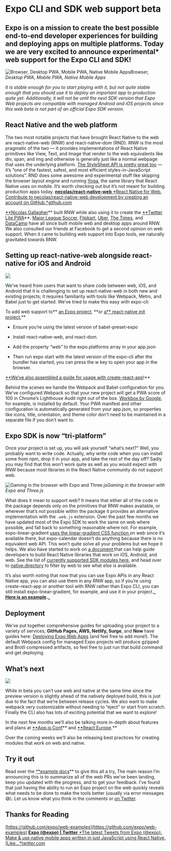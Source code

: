 # Expo CLI and SDK web support beta


## Expo is on a mission to create the best possible end-to-end developer experiences for building and deploying apps on multiple platforms. Today we are very excited to announce experimental\* web support for the Expo CLI and SDK!

![Browser, Desktop PWA, Mobile PWA, Native Mobile Apps](./images/17IZet0jkXYQ9xz1cQt-jkg.png)_Browser, Desktop PWA, Mobile PWA, Native Mobile Apps_

_It is stable enough for you to start playing with it, but not quite stable enough that you should use it to deploy an important app to production quite yet. Additionally, it will not be until the next SDK version that Expo Web projects are compatible with managed Android and iOS projects since this web beta is not part of an official Expo SDK version._

## React Native and the web platform

The two most notable projects that have brought React Native to the web are react-native-web (RNW) and react-native-dom (RND). RNW is the most pragmatic of the two — it provides implementations of React Native primitives like View, Text, and Image that render to the web equivalents like div, span, and img and otherwise is generally just like a normal webpage that uses the underlying platform. [The StyleSheet API is pretty great too](https://github.com/necolas/react-native-web/blob/master/docs/guides/style.md) — it’s “one of the fastest, safest, and most efficient styles-in-JavaScript solutions”. RND does some awesome and experimental stuff like skipping the browser layout engine and running [Yoga](https://github.com/facebook/yoga), the same library that React Native uses on mobile. It’s worth checking out but it’s not meant for building production apps today.
[**necolas/react-native-web**
*React Native for Web. Contribute to necolas/react-native-web development by creating an account on GitHub.*github.com](https://github.com/necolas/react-native-web)

[\*\*Nicolas Gallagher](https://twitter.com/necolas)** built RNW while also using it to create the [**Twitter Lite PWA](https://developers.google.com/web/showcase/2017/twitter)\*\*. [Major League Soccer](https://matchcenter.mlssoccer.com/), [Flipkart](https://twitter.com/naqvitalha/status/969577892991549440), [Uber](https://www.youtube.com/watch?v=RV9rxrNIxnY), [The Times](https://github.com/newsuk/times-components), and [DataCamp](https://www.datacamp.com/community/tech/porting-practice-to-web-part1) have all since built mobile web and desktop apps around RNW. We also consulted our friends at Facebook to get a second opinion on web support. When it came to building web support into Expo tools, we naturally gravitated towards RNW.

## Setting up react-native-web alongside react-native for iOS and Android

![](./images/195QtYQNASYWYfNP2N741QQ.png)

We’ve heard from users that want to share code between web, iOS, and Android that it is challenging to set up react-native-web in both new and existing projects; it requires familiarity with tools like Webpack, Metro, and Babel just to get started. We’ve tried to make this easy with expo-cli:

To add web support to** [an Expo project](https://github.com/expo/web-examples/tree/master/expo-managed-workflow), **or [a\*\* react-native init project](https://github.com/expo/web-examples/tree/master/react-native-init),\*\*

- Ensure you’re using the latest version of babel-preset-expo

- Install react-native-web, and react-dom.

- Add the property “web” to the expo.platforms array in your app.json

- Then run expo start with the latest version of the expo-cli after the bundler has started, you can press the w key to open your app in the browser.

[\*\*We’ve also assembled a guide for usage with create-react-app](https://github.com/expo/web-examples/blob/master/create-react-app-example)!\*\*

Behind the scenes we handle the Webpack and Babel configuration for you. We’ve configured Webpack so that your new project will get a PWA score of 100 in Chrome’s Lighthouse Audit right out of the box. [Workbox by Google](https://developers.google.com/web/tools/workbox/), for example, is installed by default. Your PWA manifest and other configuration is automatically generated from your app.json, so properties like icons, title, orientation, and theme color don’t need to be maintained in a separate file if you don’t want to.

## Expo SDK is now “tri-platform”

Once your project is set up, you will ask yourself “what’s next?” Well, you probably want to write code. Actually, why write code when you can install some from npm, drop it in your app, and take the rest of the day off? Sadly you may find that this won’t work quite as well as you would expect with RNW because most libraries in the React Native community do not support web.

![Gaming in the browser with Expo and Three.js](./images/1tWsl4KubvXHAcQHcwTyOPg.png)_Gaming in the browser with Expo and Three.js_

What does it mean to support web? It means that either all of the code in the package depends only on the primitives that RNW makes available, or wherever that’s not possible within the package it provides an alternative implementation with the `.web.js` extension. Over the past few months we have updated most of the Expo SDK to work the same on web where possible, and fall back to something reasonable where not. For example, expo-linear-gradient [uses the linear-gradient CSS function ](https://github.com/expo/expo/blob/master/packages/expo-linear-gradient/src/NativeLinearGradient.web.tsx)on web since it’s available there, but expo-calendar doesn’t do anything because there is no equivalent web API. This won’t quite solve all your problems but we hope it helps. We also have started to work on [a document](https://github.com/expo/expo/blob/d64340f028d8d2a0ce69e85efa3c915bbadb7413/guides/Creating%20Web%20Platform%20Modules.md)[ ](https://github.com/expo/expo/blob/master/guides/Creating%20Web%20Platform%20Modules.md)that can help guide developers to build React Native libraries that work on iOS, Android, and web. See the list of [currently supported SDK modules here](https://github.com/expo/web-examples/blob/master/FEATURES.md), and head over to [native.directory](https://www.native.directory/) to filter by web to see what else is available.

It’s also worth noting that now that you can use Expo APIs in any React Native app, you can also use them in any RNW app, so if you’re using create-react-app or another tool with RNW rather than Expo CLI, you can still install expo-linear-gradient, for example, and use it in your project.**_ [Here is an example](https://github.com/expo/web-examples/tree/master/react-native-init)._**

## Deployment

We’ve put together comprehensive guides for uploading your project to a variety of services; **GitHub Pages, AWS, Netlify, Surge**, and **Now** have guides here: [Deploying Expo Web Apps](https://github.com/expo/web-examples/blob/master/DEPLOYMENT.md) (and feel free to add more!). The default Webpack config for managed Expo projects will produce gzipped and Brotli compressed artifacts, so feel free to just run that build command and get deploying.

## What’s next

![](./images/1sNUvfCXTLnpmwF7wsibNRA.jpeg)

While in beta you can’t use web and native at the same time since the preview version is slightly ahead of the natively deployed build, this is just due to the fact that we’re between release cycles. We also want to make webpack very customizable without needing to “eject” or start from scratch. Finally the CLI also has lots of exciting potential that we want to explore!

In the next few months we’ll also be talking more in-depth about features and plans at [\*\*App.js Conf](https://appjs.co/)** and [**React Europe](https://www.react-europe.org/).\*\*

Over the coming weeks we’ll also be releasing best practices for creating modules that work on web and native.

## Try it out

Read over the [\*\*example docs](https://github.com/expo/web-examples)\*\* to give this all a try[.](https://github.com/expo/expo/blob/master/guides/Enabling%20the%20Expo%20Web%20Target.md) The main reason I’m announcing this is to summarize all of the web PRs we’ve been landing, keep you updated with the progress, and to get your feedback. I’ve found that just having the ability to run an Expo project on the web quickly reveals what needs to be done to make the tools better (usually via error messages 😅). Let us know what you think in the comments or [on Twitter](https://twitter.com/expo).

## Thanks for Reading

[https://github.com/expo/web-examples](https://github.com/expo/web-examples)
[**Expo (@expo) | Twitter**
*The latest Tweets from Expo (@expo). Make & use native mobile apps written in just JavaScript using React Native. (Like…*twitter.com](https://twitter.com/expo)

<TwitterProfile url="https://twitter.com/baconbrix" />

